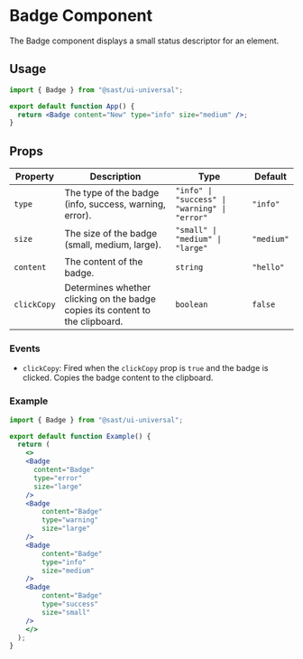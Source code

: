 

# Badge Component

The Badge component displays a small status descriptor for an element.

<Wraper>
    <Badge content="New" type="info" size="medium" />
</Wraper>

## Usage

```jsx
import { Badge } from "@sast/ui-universal";

export default function App() {
  return <Badge content="New" type="info" size="medium" />;
}
```

## Props

| Property    | Description                                             | Type                      | Default |
|-------------|---------------------------------------------------------|---------------------------|---------|
| `type`      | The type of the badge (info, success, warning, error). | `"info" \| "success" \| "warning" \| "error"` | `"info"` |
| `size`      | The size of the badge (small, medium, large).          | `"small" \| "medium" \| "large"` | `"medium"` |
| `content`   | The content of the badge.                               | `string`                  | `"hello"` |
| `clickCopy` | Determines whether clicking on the badge copies its content to the clipboard. | `boolean` | `false` |

### Events

- `clickCopy`: Fired when the `clickCopy` prop is `true` and the badge is clicked. Copies the badge content to the clipboard.

### Example

```jsx
import { Badge } from "@sast/ui-universal";

export default function Example() {
  return (
    <>
    <Badge
      content="Badge"
      type="error"
      size="large"
    />
    <Badge
        content="Badge"
        type="warning"
        size="large"
    />
    <Badge
        content="Badge"
        type="info"
        size="medium"
    />
    <Badge
        content="Badge"
        type="success"
        size="small"
    />
    </>
  );
}
```